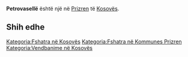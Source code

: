 {{Fshat në 
 | Emri                = Petrovasellë
 | EmriAlt                = 
 | NAME_SHORT_FORM=      
 | NAME_GENERIC=      
 | NAME_SORT_NAME_RO=      PETROVASELLE
 | FULL_NAME_RO = Petrovasellë
 | FULL_NAME_ND_RO=Petrovaselle
 | SORT_NAME_RG=PETROVASELLE
 | FULL_NAME_RG=Petrovasellë
 | FULL_NAME_ND_RG=Petrovaselle
 | SRP_NAME_SHORT_FORM=      
 | SRP_NAME_GENERIC=      
 | SRP_NAME_SORT_NAME_RO=      
 | SRP_FULL_NAME_RO = 
 | SRP_FULL_NAME_ND_RO=
 | SRP_SORT_NAME_RG=
 | SRP_FULL_NAME_RG=
 | SRP_FULL_NAME_ND_RG=
 | Emri (Rasa dhanore) = 
 | Figura              = 
 | Shteti              = Kosovo
 | Komuna              = Prizren
 | Kodi postar         = 
 | Sipërfaqja          = 

 | Popullsia           = 

 | Regj. i popullsisë  = 
 | Dend. e popullsisë  = 
 | Faqja zyrtare       = 
 <!--- Koordinatat ----> 
 | Gjerësia            = 42.245
 | Gjatësia            = 20.736111
 | Lartësia            = 
}}
'''Petrovasellë''' është një [[]] në [[Prizren]] të [[Kosovës]].

<!-- == Gjeografia == -->
<!-- == Historia == -->
<!-- == Demografia == -->
== Shih edhe ==
{{Komuna Prizren}}
{{Kosovo-Administrata-Cung}}

[[Kategoria:Fshatra në Kosovës]]
[[Kategoria:Fshatra në Kommunes Prizren]]
[[Kategoria:Vendbanime në Kosovës]]
